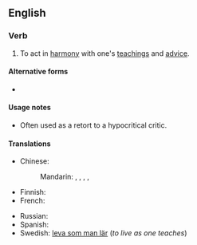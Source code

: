 ==English==

===Verb===
{{head|en|verb}}

# {{lb|en|American spelling}} To act in [[harmony]] with one's [[teachings]] and [[advice]].

====Alternative forms====
* {{l|en|practise what one preaches}}

====Usage notes====
* Often used as a retort to a hypocritical critic.

====Translations====
{{trans-top|act in harmony with one's teachings}}
* Chinese:
*: Mandarin: {{t+|cmn|說到做到}}, {{t+|cmn|说到做到|tr=shuōdàozuòdào}}, {{t+|cmn|言行一致|tr=yánxíngyízhì}}, {{t+|cmn|身體力行}}, {{t+|cmn|身体力行|tr=shēntǐlìxíng}}
* Finnish: {{t|fi|tehdä niin kuin sanoo}}
* French: {{t+|fr|prêcher d’exemple}}
{{trans-mid}}
* Russian: {{t-needed|ru}}
* Spanish: {{t|es|predicar con el ejemplo}}
* Swedish: [[leva som man lär]] (''to live as one teaches'')
{{trans-bottom}}